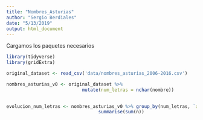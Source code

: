 ```yaml
---
title: "Nombres_Asturias"
author: "Sergio Berdiales"
date: "5/13/2019"
output: html_document
---
```


Cargamos los paquetes necesarios

```r
library(tidyverse)
library(gridExtra)
```


```r

original_dataset <- read_csv('data/nombres_asturias_2006-2016.csv')

```

```r

nombres_asturias_v0 <- original_dataset %>% 
                            mutate(num_letras = nchar(nombre))
                        

```


```r

evolucion_num_letras <- nombres_asturias_v0 %>% group_by(num_letras, `año`) %>%
                                  summarise(sum(n))
                                  

```



